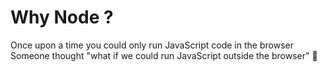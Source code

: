 # Why Node ?

Once upon a time you could only run JavaScript code in the browser
Someone thought "what if we could run JavaScript outside the browser" 🤯
